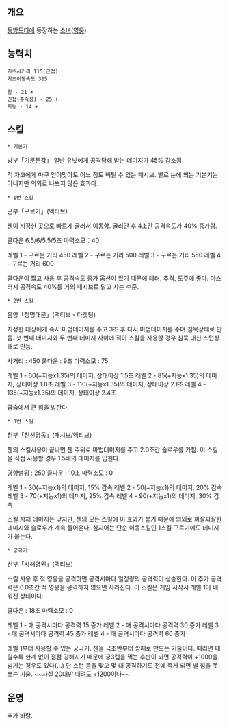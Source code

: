 == 개요 ==
[[동방도타]]에 등장하는 [[소녀]]([[영웅]])

== 능력치 ==
 기초사거리 115(근접)
 기초이동속도 315

 힘 - 21 + 
 민첩(주속성) - 25 +
 지능 - 14 +

== 스킬 ==
 * 기본기
방부「기문둔갑」
일반 유닛에게 공격당해 받는 데미지가 45% 감소됨.

적 자코에게 마구 얻어맞아도 어느 정도 버틸 수 있는 패시브.
별로 눈에 띄는 기본기는 아니지만 의외로 나쁘지 않은 효과다.

 * 1번 스킬
곤부「구르기」(액티브)

첸이 지정한 곳으로 빠르게 굴러서 이동함. 굴러간 후 4초간 공격속도가 40% 증가함.

쿨다운 6.5/6/5.5/5초
마력소모：40

레벨 1 - 구르는 거리 450
레벨 2 - 구르는 거리 500
레벨 3 - 구르는 거리 550
레벨 4 - 구르는 거리 600

쿨다운이 짧고 사용 후 공격속도 증가 옵션이 있기 때문에 테러, 추격, 도주에 좋다. 마스터시 공격속도 40%를 거의 패시브로 달고 사는 수준.

 * 2번 스킬
음양「청명대문」(액티브 - 타겟팅)

지정한 대상에게 즉시 마법데미지를 주고 3초 후 다시 마법데미지를 주며 침묵상태로 만듬.
첫 번째 데미지와 두 번째 데미지 사이에 적이 스킬을 사용할 경우 침묵 대신 스턴상태로 만듬.

사거리 : 450
쿨다운 : 9초
마력소모 : 75


레벨 1 - 60(+지능x1.35)의 데미지, 상태이상 1.5초
레벨 2 - 85(+지능x1.35)의 데미지, 상태이상 1.8초
레벨 3 - 110(+지능x1.35)의 데미지, 상태이상 2.1초
레벨 4 - 135(+지능x1.35)의 데미지, 상태이상 2.4초

급습에서 큰 힘을 발한다.

 * 3번 스킬
천부「천선명동」(패시브/액티브)

첸의 스킬사용이 끝나면 첸 주위로 마법데미지를 주고 2.0초간 슬로우를 가함.
이 스킬을 직접 사용할 경우 1.5배의 데미지를 입힌다.

영향범위 : 250
쿨다운 : 10초
마력소모 : 0


레벨 1 - 30(+지능x1)의 데미지, 15% 감속
레벨 2 - 50(+지능x1)의 데미지, 20% 감속
레벨 3 - 70(+지능x1)의 데미지, 25% 감속
레벨 4 - 90(+지능x1)의 데미지, 30% 감속

스킬 자체 데미지는 낮지만, 첸의 모든 스킬에 이 효과가 붙기 때문에 의외로 짜잘짜잘한 데미지와 슬로우가 계속 들어온다. 심지어는 단순 이동스킬인 1스킬 구르기에도 데미지가 붙는다.

 * 궁극기
선부「시해영원」(액티브)

스킬 사용 후 적 영웅을 공격하면 공격시마다 일정량의 공격력이 상승한다.
이 추가 공격력은 6.0초간 적 영웅을 공격하지 않으면 사라진다.
이 스킬은 게임 시작시 레벨 1이 배워진 상태이다.

쿨다운 : 18초
마력소모 : 0

레벨 1 - 매 공격시마다 공격력 15 증가
레벨 2 - 매 공격시마다 공격력 30 증가
레벨 3 - 매 공격시마다 공격력 45 증가
레벨 4 - 매 공격시마다 공격력 60 증가

레벨 1부터 사용할 수 있는 궁극기. 첸을 극초반부터 깡패로 만드는 기술이다. 때리면 때릴수록 한계 없이 점점 강해지기 때문에 궁3렙을 찍는 후반이 되면 공격력이 +1000을 넘기는 경우도 있다(...) 단 스턴 등을 맞고 몇 대 공격하기도 전에 죽게 되면 별 힘을 못 쓰는 기술.
~~사실 20대만 때려도 +1200이다~~

== 운영 ==
추가 바람.
